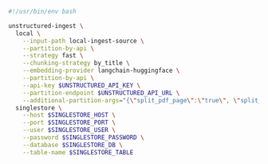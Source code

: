 ```bash CLI
#!/usr/bin/env bash

unstructured-ingest \
  local \
    --input-path local-ingest-source \
    --partition-by-api \
    --strategy fast \
    --chunking-strategy by_title \
    --embedding-provider langchain-huggingface \
    --partition-by-api \
    --api-key $UNSTRUCTURED_API_KEY \
    --partition-endpoint $UNSTRUCTURED_API_URL \
    --additional-partition-args="{\"split_pdf_page\":\"true\", \"split_pdf_allow_failed\":\"true\", \"split_pdf_concurrency_level\": 15}" \
  singlestore \
    --host $SINGLESTORE_HOST \
    --port $SINGLESTORE_PORT \
    --user $SINGLESTORE_USER \
    --password $SINGLESTORE_PASSWORD \
    --database $SINGLESTORE_DB \
    --table-name $SINGLESTORE_TABLE
```